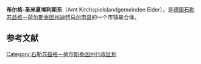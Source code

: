 {{Infobox settlement
| name                    = 布尔格-圣米夏埃利斯东
| native_name             = Burg-Sankt Michaelisdonn
| settlement_type         = 市镇联合体
| image_skyline           = 
| imagesize               = 
| image_caption           = 
| image_flag              = 
| flag_size               = 
| image_shield            = Burg-St Michaelisdonn Amt Wappen.png
| shield_size             = 
| image_map               = Amt Burg-Sankt Michaelisdonn in HEI.png
| map_caption             = 在迪特马尔申县的位置
| pushpin_map             = Germany
| pushpin_label_position  = 
| pushpin_map_caption     = 在德国的位置
| latd  = 54 |latm  =0  |lats  = |latNS  = N 
| longd =9   |longm =16 |longs = |longEW = E 
| coordinates_type        = region:ES_type:city
| coordinates_display     = inline,title
| subdivision_type        = 国家
| subdivision_name        = 德国
| subdivision_type1       = [[德国行政区划|州]]
| subdivision_name1       = [[石勒苏益格－荷尔斯泰因州|石勒苏益格－荷尔斯泰因州]]
| subdivision_type2       = [[县_(德国)|县]]
| subdivision_name2       = [[迪特马尔申县|迪特马尔申县]]
| area_total_km2          = 153.22
| population_total        = 15986
| population_as_of        = 2013年12月31日
| population_density_km2  = auto
| footnotes               = 
}}
'''布尔格-圣米夏埃利斯东'''（Amt Kirchspielslandgemeinden Eider），是[[德国|德国]][[石勒苏益格－荷尔斯泰因州|石勒苏益格－荷尔斯泰因州]][[迪特马尔申县|迪特马尔申县]]的一个市镇联合体。

==参考文献==
{{reflist}}

[[Category:石勒苏益格－荷尔斯泰因州行政区划|Category:石勒苏益格－荷尔斯泰因州行政区划]]